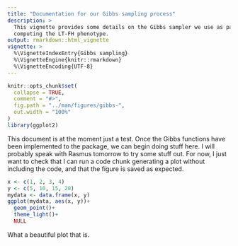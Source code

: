 ```yaml
---
title: "Documentation for our Gibbs sampling process"
description: >
  This vignette provides some details on the Gibbs sampler we use as part of
  computing the LT-FH phenotype.
output: rmarkdown::html_vignette
vignette: >
  %\VignetteIndexEntry{Gibbs sampling}
  %\VignetteEngine{knitr::rmarkdown}
  %\VignetteEncoding{UTF-8}
---
```


```r
knitr::opts_chunk$set(
  collapse = TRUE,
  comment = "#>",
  fig.path = "../man/figures/gibbs-",
  out.width = "100%"
)
library(ggplot2)
```

This document is at the moment just a test. Once the Gibbs functions have been implemented to the package, we can begin doing stuff here.
I will probably speak with Rasmus tomorrow to try some stuff out.
For now, I just want to check that I can run a code chunk generating a plot without including the code, and that the figure is saved as expected.

```r
x <- c(1, 2, 3, 4)
y <- c(5, 10, 15, 20)
mydata <- data.frame(x, y)
ggplot(mydata, aes(x, y))+
  geom_point()+
  theme_light()+
  NULL
```
What a beautiful plot that is.
